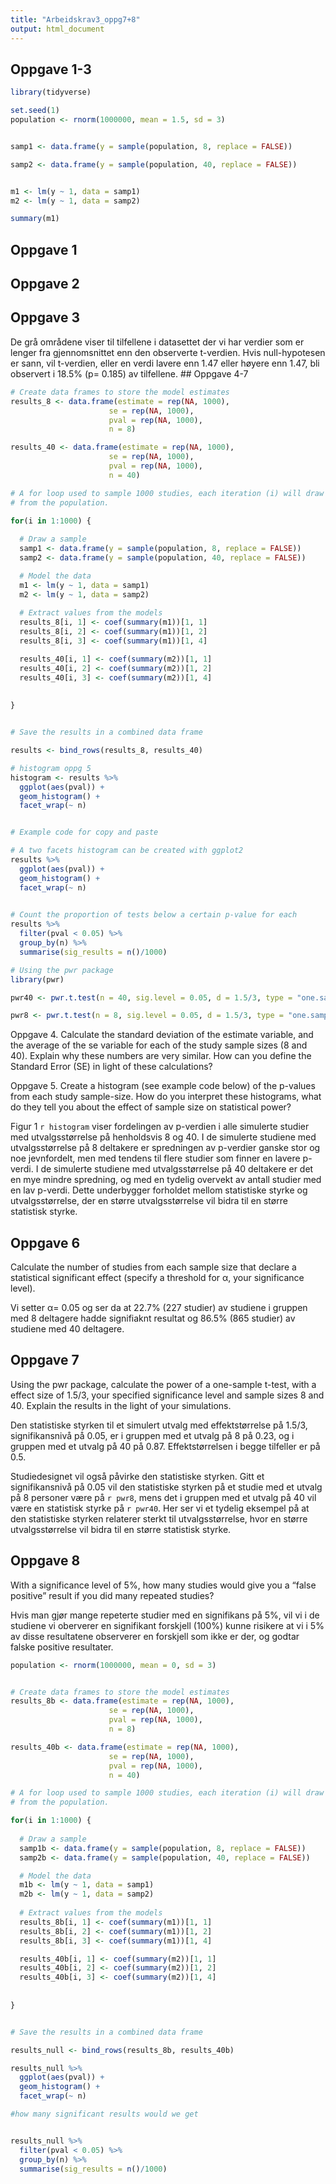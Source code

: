 ```yaml
---
title: "Arbeidskrav3_oppg7+8"
output: html_document
---
```

## Oppgave 1-3

```r
library(tidyverse)

set.seed(1)
population <- rnorm(1000000, mean = 1.5, sd = 3)


samp1 <- data.frame(y = sample(population, 8, replace = FALSE))

samp2 <- data.frame(y = sample(population, 40, replace = FALSE))


m1 <- lm(y ~ 1, data = samp1)
m2 <- lm(y ~ 1, data = samp2)

summary(m1)
```


## Oppgave 1

## Oppgave 2



## Oppgave 3
De grå områdene viser til tilfellene i datasettet der vi har verdier som er lenger fra gjennomsnittet enn den observerte t-verdien. Hvis null-hypotesen er sann, vil t-verdien, eller en verdi lavere enn 1.47 eller høyere enn 1.47, bli observert i 18.5% (p= 0.185) av tilfellene.
## Oppgave 4-7


```r
# Create data frames to store the model estimates
results_8 <- data.frame(estimate = rep(NA, 1000), 
                      se = rep(NA, 1000), 
                      pval = rep(NA, 1000), 
                      n = 8)

results_40 <- data.frame(estimate = rep(NA, 1000), 
                      se = rep(NA, 1000), 
                      pval = rep(NA, 1000), 
                      n = 40)

# A for loop used to sample 1000 studies, each iteration (i) will draw a new sample
# from the population. 

for(i in 1:1000) {
  
  # Draw a sample 
  samp1 <- data.frame(y = sample(population, 8, replace = FALSE))
  samp2 <- data.frame(y = sample(population, 40, replace = FALSE))

  # Model the data
  m1 <- lm(y ~ 1, data = samp1)
  m2 <- lm(y ~ 1, data = samp2)
  
  # Extract values from the models
  results_8[i, 1] <- coef(summary(m1))[1, 1]
  results_8[i, 2] <- coef(summary(m1))[1, 2]
  results_8[i, 3] <- coef(summary(m1))[1, 4]

  results_40[i, 1] <- coef(summary(m2))[1, 1]
  results_40[i, 2] <- coef(summary(m2))[1, 2]
  results_40[i, 3] <- coef(summary(m2))[1, 4]
  
  
}


# Save the results in a combined data frame

results <- bind_rows(results_8, results_40)

# histogram oppg 5
histogram <- results %>%
  ggplot(aes(pval)) + 
  geom_histogram() +
  facet_wrap(~ n)



```

```r
# Example code for copy and paste

# A two facets histogram can be created with ggplot2
results %>%
  ggplot(aes(pval)) + 
  geom_histogram() +
  facet_wrap(~ n)
  

# Count the proportion of tests below a certain p-value for each 
results %>%
  filter(pval < 0.05) %>%
  group_by(n) %>%
  summarise(sig_results = n()/1000)

# Using the pwr package
library(pwr)

pwr40 <- pwr.t.test(n = 40, sig.level = 0.05, d = 1.5/3, type = "one.sample")

pwr8 <- pwr.t.test(n = 8, sig.level = 0.05, d = 1.5/3, type = "one.sample")
```

Oppgave 4. Calculate the standard deviation of the estimate variable, and the average of the se variable for each of the study sample sizes (8 and 40). Explain why these numbers are very similar. How can you define the Standard Error (SE) in light of these calculations? 

Oppgave 5. Create a histogram (see example code below) of the p-values from each study sample-size. How do you interpret these histograms, what do they tell you about the effect of sample size on statistical power?

Figur 1 `r histogram` viser fordelingen av p-verdien i alle simulerte studier med utvalgsstørrelse på henholdsvis 8 og 40. I de simulerte studiene med utvalgsstørrelse på 8 deltakere er spredningen av p-verdier ganske stor og noe jevnfordelt, men med tendens til flere studier som finner en lavere p-verdi. I de simulerte studiene med utvalgsstørrelse på 40 deltakere er det en mye mindre spredning, og med en tydelig overvekt av antall studier med en lav p-verdi. Dette underbygger forholdet mellom statistiske styrke og utvalgsstørrelse, der en større utvalgsstørrelse vil bidra til en større statistisk styrke. 


## Oppgave 6
Calculate the number of studies from each sample size that declare a statistical significant effect (specify a threshold for α, your significance level).
 
Vi setter α= 0.05 og ser da at 22.7% (227 studier) av studiene i gruppen med 8 deltagere hadde signifiaknt resultat og 86.5% (865 studier) av studiene med 40 deltagere. 

## Oppgave 7 
Using the pwr package, calculate the power of a one-sample t-test, with a effect size of 1.5/3, your specified significance level and sample sizes 8 and 40. Explain the results in the light of your simulations.

Den statistiske styrken til et simulert utvalg med effektstørrelse på 1.5/3, signifikansnivå på 0.05, er i gruppen med et utvalg på 8 på 0.23, og i gruppen med et utvalg på 40 på 0.87. Effektstørrelsen i begge tilfeller er på 0.5.

Studiedesignet vil også påvirke den statistiske styrken. Gitt et signifikansnivå på 0.05 vil den statistiske styrken på et studie med et utvalg på 8 personer være på `r pwr8`, mens det i gruppen med et utvalg på 40 vil være en statistisk styrke på `r pwr40`. Her ser vi et tydelig eksempel på at den statistiske styrken relaterer sterkt til utvalgsstørrelse, hvor en større utvalgsstørrelse vil bidra til en større statistisk styrke. 


## Oppgave 8 

With a significance level of 5%, how many studies would give you a “false positive” result if you did many repeated studies?

Hvis man gjør mange repeterte studier med en signifikans på 5%, vil vi i de studiene vi oberverer en signifikant forskjell (100%) kunne risikere at vi i 5% av disse resultatene observerer en forskjell som ikke er der, og godtar falske positive  resultater. 

```r
population <- rnorm(1000000, mean = 0, sd = 3)


# Create data frames to store the model estimates
results_8b <- data.frame(estimate = rep(NA, 1000), 
                      se = rep(NA, 1000), 
                      pval = rep(NA, 1000), 
                      n = 8)  

results_40b <- data.frame(estimate = rep(NA, 1000), 
                      se = rep(NA, 1000), 
                      pval = rep(NA, 1000), 
                      n = 40)

# A for loop used to sample 1000 studies, each iteration (i) will draw a new sample
# from the population. 

for(i in 1:1000) {
  
  # Draw a sample 
  samp1b <- data.frame(y = sample(population, 8, replace = FALSE))
  samp2b <- data.frame(y = sample(population, 40, replace = FALSE))

  # Model the data
  m1b <- lm(y ~ 1, data = samp1)
  m2b <- lm(y ~ 1, data = samp2)
  
  # Extract values from the models
  results_8b[i, 1] <- coef(summary(m1))[1, 1]
  results_8b[i, 2] <- coef(summary(m1))[1, 2]
  results_8b[i, 3] <- coef(summary(m1))[1, 4]

  results_40b[i, 1] <- coef(summary(m2))[1, 1]
  results_40b[i, 2] <- coef(summary(m2))[1, 2]
  results_40b[i, 3] <- coef(summary(m2))[1, 4]
  
  
}


# Save the results in a combined data frame

results_null <- bind_rows(results_8b, results_40b)

results_null %>%
  ggplot(aes(pval)) + 
  geom_histogram() +
  facet_wrap(~ n)

#how many significant results would we get


results_null %>%
  filter(pval < 0.05) %>%
  group_by(n) %>%
  summarise(sig_results = n()/1000)
```

